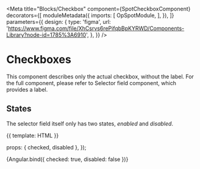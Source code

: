 

<Meta 
  title="Blocks/Checkbox"
  component={SpotCheckboxComponent}
  decorators={[
    moduleMetadata({
      imports: [
        OpSpotModule,
      ],
    }),
  ]}
  parameters={{
    design: {
      type: 'figma',
      url: 'https://www.figma.com/file/XhCsrvs6rePifqbBpKYRWD/Components-Library?node-id=1785%3A6910',
    },
  }}
/>

# Checkboxes

This component describes only the actual checkbox, without the label. For the full component, please refer to Selector field component, which provides a label.

## States

The selector field itself only has two states, *enabled* and *disabled*.


<Canvas>
  <Story name="HTML Template">
    {{ template: HTML }}
  </Story>
</Canvas>

<ArgsTable of={SpotCheckboxComponent} />

  props: { checked, disabled },
});

<Canvas>
  <Story name="Angular component">
    {Angular.bind({ checked: true, disabled: false })}
  </Story>
</Canvas>

